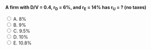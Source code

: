 ::: {.question-block}

<form onsubmit="event.preventDefault(); checkAnswer('module7_mcq_q53')" data-correct-answer="E">
<strong style="display: block;">A firm with D/V = 0.4, r<sub>D</sub> = 6%, and r<sub>E</sub> = 14% has r<sub>U</sub> = ? (no taxes)</strong>

<label><input type="radio" name="module7_mcq_q53" value="A"> A. 8%</label><br>
<label><input type="radio" name="module7_mcq_q53" value="B"> B. 9%</label><br>
<label><input type="radio" name="module7_mcq_q53" value="C"> C. 9.5%</label><br>
<label><input type="radio" name="module7_mcq_q53" value="D"> D. 10%</label><br>
<label><input type="radio" name="module7_mcq_q53" value="E"> E. 10.8%</label><br>
</form>

<div id="feedback-module7_mcq_q53" class="feedback" data-status="" style="display:none;">
✅ Correct: E. \( r_U = 0.4×0.06 + 0.6×0.14 = 0.108 = 10.8\% \).
</div>

:::

